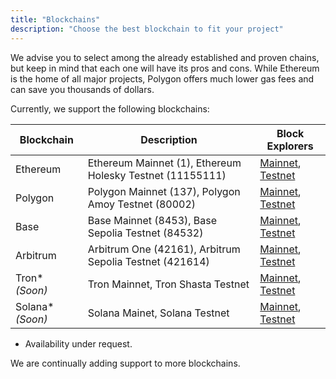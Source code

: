 ```yaml
---
title: "Blockchains"
description: "Choose the best blockchain to fit your project"
---
```


We advise you to select among the already established and proven chains, but keep in mind that each one will have its pros and cons. While Ethereum is the home of all major projects, Polygon offers much lower gas fees and can save you thousands of dollars.

Currently, we support the following blockchains:

| Blockchain      | Description                                               | Block Explorers                                                                                  |
| --------------- | --------------------------------------------------------- | ------------------------------------------------------------------------------------------------ |
| Ethereum        | Ethereum Mainnet (1), Ethereum Holesky Testnet (11155111) | [Mainnet](https://etherscan.io/), [Testnet](https://holesky.etherscan.io/)                       |
| Polygon         | Polygon Mainnet (137), Polygon Amoy Testnet (80002)       | [Mainnet](https://polygonscan.com/), [Testnet](https://amoy.polygonscan.com/)                    |
| Base            | Base Mainnet (8453), Base Sepolia Testnet (84532)         | [Mainnet](https://basescan.org/), [Testnet](https://sepolia.basescan.org/)                       |
| Arbitrum        | Arbitrum One (42161), Arbitrum Sepolia Testnet (421614)   | [Mainnet](https://arbiscan.io/), [Testnet](https://sepolia.arbiscan.io/)                         |
| Tron* _(Soon)_   | Tron Mainnet, Tron Shasta Testnet                         | [Mainnet](https://tronscan.org/), [Testnet](https://shasta-tronscan.on.btfs.io/)                 |
| Solana* _(Soon)_ | Solana Mainet, Solana Testnet                             | [Mainnet](https://explorer.solana.com/), [Testnet](https://explorer.solana.com/?cluster=testnet) |

* Availability under request. 

We are continually adding support to more blockchains.

